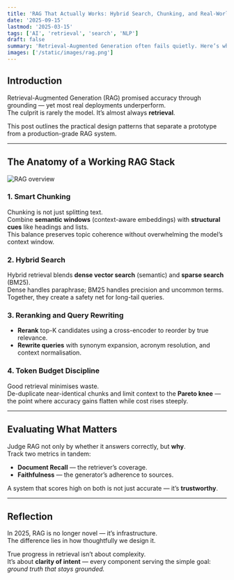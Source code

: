 ```yaml
---
title: 'RAG That Actually Works: Hybrid Search, Chunking, and Real-World Retrieval'
date: '2025-09-15'
lastmod: '2025-03-15'
tags: ['AI', 'retrieval', 'search', 'NLP']
draft: false
summary: 'Retrieval-Augmented Generation often fails quietly. Here’s what makes it reliable — from semantic chunking to hybrid search and reranking pipelines that scale.'
images: ['/static/images/rag.png']
---
```


## Introduction

Retrieval-Augmented Generation (RAG) promised accuracy through grounding — yet most real deployments underperform.  
The culprit is rarely the model. It’s almost always **retrieval**.

This post outlines the practical design patterns that separate a prototype from a production-grade RAG system.

---

## The Anatomy of a Working RAG Stack

![RAG overview](/static/images/rag.png)

### 1. Smart Chunking

Chunking is not just splitting text.  
Combine **semantic windows** (context-aware embeddings) with **structural cues** like headings and lists.  
This balance preserves topic coherence without overwhelming the model’s context window.

### 2. Hybrid Search

Hybrid retrieval blends **dense vector search** (semantic) and **sparse search** (BM25).  
Dense handles paraphrase; BM25 handles precision and uncommon terms.  
Together, they create a safety net for long-tail queries.

### 3. Reranking and Query Rewriting

- **Rerank** top-K candidates using a cross-encoder to reorder by true relevance.
- **Rewrite queries** with synonym expansion, acronym resolution, and context normalisation.

### 4. Token Budget Discipline

Good retrieval minimises waste.  
De-duplicate near-identical chunks and limit context to the **Pareto knee** — the point where accuracy gains flatten while cost rises steeply.

---

## Evaluating What Matters

Judge RAG not only by whether it answers correctly, but **why**.  
Track two metrics in tandem:

- **Document Recall** — the retriever’s coverage.
- **Faithfulness** — the generator’s adherence to sources.

A system that scores high on both is not just accurate — it’s **trustworthy**.

---

## Reflection

In 2025, RAG is no longer novel — it’s infrastructure.  
The difference lies in how thoughtfully we design it.

True progress in retrieval isn’t about complexity.  
It’s about **clarity of intent** — every component serving the simple goal: _ground truth that stays grounded._
